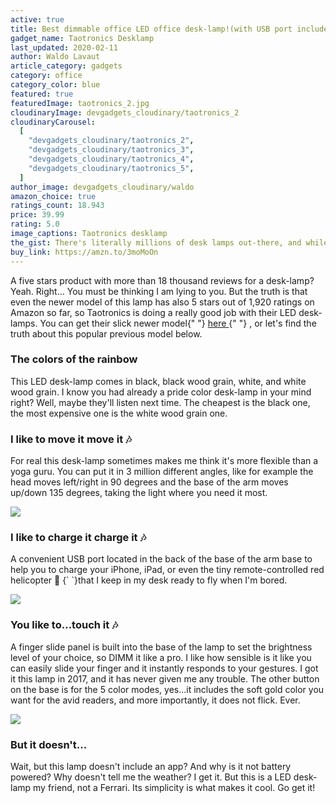 ```yaml
---
active: true
title: Best dimmable office LED office desk-lamp!(with USB port included)
gadget_name: Taotronics Desklamp
last_updated: 2020-02-11
author: Waldo Lavaut
article_category: gadgets
category: office
category_color: blue
featured: true
featuredImage: taotronics_2.jpg
cloudinaryImage: devgadgets_cloudinary/taotronics_2
cloudinaryCarousel:
  [
    "devgadgets_cloudinary/taotronics_2",
    "devgadgets_cloudinary/taotronics_3",
    "devgadgets_cloudinary/taotronics_4",
    "devgadgets_cloudinary/taotronics_5",
  ]
author_image: devgadgets_cloudinary/waldo
amazon_choice: true
ratings_count: 18.943
price: 39.99
rating: 5.0
image_captions: Taotronics desklamp
the_gist: There's literally millions of desk lamps out-there, and while this one last, I can guarantee you that it's hard to match such features with a great price. The Taotronics LED Desk Lamp with Dimmable and a USB charging port, 5 lightning modes and 7 brightness levels. I've had mine for 3 years already and it still in perfect shape. This is must buy!.
buy_link: https://amzn.to/3moMoOn
---
```


<article className="mt-12 text-lg prose max-w-sm md:max-w-none text-cool-gray-500">

<p>
  A five stars product with more than 18 thousand reviews for a desk-lamp? Yeah.
  Right... You must be thinking I am lying to you. But the truth is that even
  the newer model of this lamp has also 5 stars out of 1,920 ratings on Amazon
  so far, so Taotronics is doing a really good job with their LED desk-lamps.
  You can get their slick newer model{" "}
  <a
    href="https://amzn.to/2RvcAs8"
    style={{ textDecoration: "underline", color: "#F47481" }}
    target="\_blank"
    rel="noreferrer"
  >
    here
  </a>{" "}
  , or let's find the truth about this popular previous model below.
</p>

<h3>The colors of the rainbow</h3>
<p>
  This LED desk-lamp comes in black, black wood grain, white, and white wood
  grain. I know you had already a pride color desk-lamp in your mind right?
  Well, maybe they'll listen next time. The cheapest is the black one, the most
  expensive one is the white wood grain one.
</p>

<h3>I like to move it move it 🎶</h3>
<p>
  For real this desk-lamp sometimes makes me think it's more flexible than a
  yoga guru. You can put it in 3 million different angles, like for example the
  head moves left/right in 90 degrees and the base of the arm moves up/down 135
  degrees, taking the light where you need it most.
</p>

<div className="my-8 flex justify-center">
  <img
    className="rounded-lg shadow-lg"
    src="https://res.cloudinary.com/devgadgets/image/upload/q_auto,f_auto/v1600180286/devgadgets_cloudinary/taotronics_led_desklamp_movement.jpg"
  />
</div>

<h3>I like to charge it charge it 🎶</h3>
<p>
  A convenient USB port located in the back of the base of the arm base to help
  you to charge your iPhone, iPad, or even the tiny remote-controlled red
  helicopter 🚁 {` `}that I keep in my desk ready to fly when I'm bored.
</p>

<div className="my-8 flex justify-center">
  <img
    className="rounded-lg shadow-lg"
    src="https://res.cloudinary.com/devgadgets/image/upload/q_auto,f_auto/v1600180524/devgadgets_cloudinary/taotronics_led_desklamp_charge_usb.jpg"
  />
</div>

<h3>You like to...touch it 🎶</h3>
<p>
  A finger slide panel is built into the base of the lamp to set the brightness
  level of your choice, so DIMM it like a pro. I like how sensible is it like
  you can easily slide your finger and it instantly responds to your gestures. I
  got it this lamp in 2017, and it has never given me any trouble. The other
  button on the base is for the 5 color modes, yes...it includes the soft gold
  color you want for the avid readers, and more importantly, it does not flick.
  Ever.
</p>

<div className="my-8 flex justify-center">
  <img
    className="rounded-lg shadow-lg w-full h-full object-cover object-center"
    src="https://res.cloudinary.com/devgadgets/image/upload/q_auto,f_auto/v1600181408/devgadgets_cloudinary/taotronics_mom_reading_to_kids.jpg"
  />
</div>

<h3>But it doesn't...</h3>
<p>Wait, but this lamp doesn't include an app? And why is it not battery powered? Why doesn't tell me the weather? I get it. But this is a <span className="text-teal-500 font-semibold">LED desk-lamp</span> my friend, not a Ferrari. Its simplicity is what makes it cool. Go get it!</p>
</article>
<Carousel carousel={props.carousel} />
